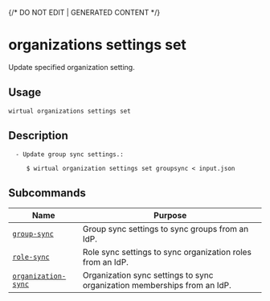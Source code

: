 {/* DO NOT EDIT | GENERATED CONTENT */}

# organizations settings set

Update specified organization setting.

## Usage

```console
wirtual organizations settings set
```

## Description

```console
  - Update group sync settings.:

     $ wirtual organization settings set groupsync < input.json
```

## Subcommands

| Name                                                                                | Purpose                                                                  |
| ----------------------------------------------------------------------------------- | ------------------------------------------------------------------------ |
| [<code>group-sync</code>](./organizations_settings_set_group-sync.md)               | Group sync settings to sync groups from an IdP.                          |
| [<code>role-sync</code>](./organizations_settings_set_role-sync.md)                 | Role sync settings to sync organization roles from an IdP.               |
| [<code>organization-sync</code>](./organizations_settings_set_organization-sync.md) | Organization sync settings to sync organization memberships from an IdP. |
